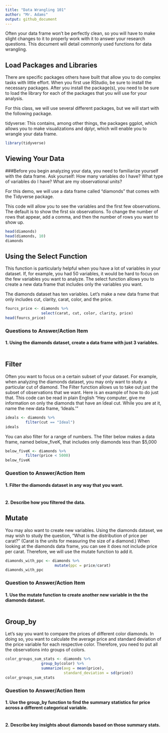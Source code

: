 ```yaml
---
title: "Data Wrangling 101"
author: "Mr. Adams"
output: github_document
---
```


Often your data frame won't be perfectly clean, so you will have to make slight changes to it to properly work with it to answer your research questions. This document will detail commonly used functions for data wrangling. 

## Load Packages and Libraries

There are specific packages others have built that allow you to do complex tasks with little effort. When you first use RStudio, be sure to install the necessary packages.  After you install the package(s), you need to be sure to load the library for each of the packages that you will use for your analysis.   

For this class, we will use several different packages, but we will start with the following package. 

tidyverse: This contains, among other things, the packages ggplot, which allows you to make visualizations and dplyr, which will enable you to wrangle your data frame. 

```r
library(tidyverse)
```

## Viewing Your Data

###Before you begin analyzing your data, you need to familiarize yourself with the data frame. 
Ask yourself:
How many variables do I have?
What type of variables do I have?
What are my observational units? 

For this demo, we will use a data frame called "diamonds" that comes with the Tidyverse package.

This code will allow you to see the variables and the first few observations. The default is to show the first six observations. To change the number of rows that appear, add a comma, and then the number of rows you want to show up.

```r
head(diamonds)
head(diamonds, 10)
diamonds
```

## Using the Select Function
This function is particularly helpful when you have a lot of variables in your dataset. If, for example, you had 50 variables, it would be hard to focus on the few variables you want to analyze. The select function allows you to create a new data frame that includes only the variables you want.

The diamonds dataset has ten variables. Let's make a new data frame that only includes cut, clarity, carat, color, and the price.
```r
fourcs_price <- diamonds %>%
                select(carat, cut, color, clarity, price)
head(fourcs_price)
```


### Questions to Answer/Action Item 

#### 1. Using the diamonds dataset, create a data frame with just 3 variables. 


```r

```

## Filter

Often you want to focus on a certain subset of your dataset. For example, when analyzing the diamonds dataset, you may only want to study a particular cut of diamond. The Filter function allows us to take out just the subset of observations that we want. Here is an example of how to do just that. This code can be read in plain English "Hey computer, give me information on only the diamonds that have an Ideal cut. While you are at it, name the new data frame, 'Ideals.'"

```r
ideals <- diamonds %>%
         filter(cut == "Ideal")
ideals
```


You can also filter for a range of numbers. The filter below makes a data frame, named below_fiveK, that includes only diamonds less than $5,000


```r
below_fiveK <- diamonds %>%
         filter(price < 5000)
below_fiveK
```

### Question to Answer/Action Item

#### 1. Filter the diamonds dataset in any way that you want. 

```r

```

#### 2. Describe how you filtered the data.

## Mutate

You may also want to create new variables. Using the diamonds dataset, we may wish to study the question, "What is the distribution of price per carat?" (Carat is the units for measuring the size of a diamond.) When looking at the diamonds data frame, you can see it does not include price per carat. Therefore, we will use the mutate function to add it.

```r
diamonds_with_ppc <- diamonds %>%
                      mutate(ppc = price/carat)
diamonds_with_ppc
```

### Question to Answer/Action Item

#### 1. Use the mutate function to create another new variable in the the diamonds dataset.

```r

```

## Group_by 

Let's say you want to compare the prices of different color diamonds. In doing so, you want to calculate the average price and standard deviation of the price variable for each respective color. Therefore, you need to put all the observations into groups of colors. 

```r
color_groups_sum_stats <- diamonds %>%
                group_by(color) %>%
                summarize(avg = mean(price), 
                          standard_deviation = sd(price))
color_groups_sum_stats
```



### Question to Answer/Action Item

#### 1. Use the group_by function to find the summary statistics for price across a different categorical variable.

```r

```

#### 2. Describe key insights about diamonds based on those summary stats. 


